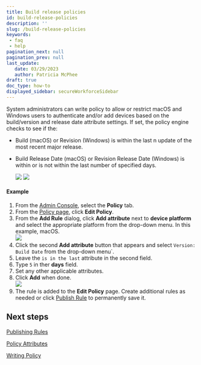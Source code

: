 ```yaml
---
title: Build release policies
id: build-release-policies
description: ''
slug: /build-release-policies
keywords: 
 - faq
 - help
pagination_next: null
pagination_prev: null
last_update: 
   date: 03/29/2023
   author: Patricia McPhee
draft: true
doc_type: how-to
displayed_sidebar: secureWorkforceSidebar
---
```



<SupportedOsAuthenticatorWindowsOnly />

System administrators can write policy to allow or restrict macOS and Windows users to authenticate and/or add devices based on the build/version and release date attribute settings. If set, the policy engine checks to see if the:

*	Build (macOS) or Revision (Windows) is within the last n update of the most recent major release.
	
*	Build Release Date (macOS) or Revision Release Date (Windows) is within or is not within the last number of specified days.

	![](/images/policy/build-release-date-macos.PNG)
	![](/images/policy/build-release-date-windows.PNG)

#### Example ####

1.  From the [Admin Console](/docs/secure-work/workforce-settings/admin-console/admin-console-login), select the **Policy** tab.
2.  From the [Policy page](/docs/secure-work/workforce-settings/policy/policy-writing/writing-policy#creating-rules), click **Edit Policy**.
3.	From the **Add Rule** dialog, click **Add attribute** next to **device platform** and select the appropriate platform from the drop-down menu. In this example, macOS.  
    ![](/images/policy/device_platform_macos.PNG)
4.	Click the second **Add attribute** button that appears and select `Version: Build Date` from the drop-down menu`.
5.  Leave the `is in the last` attribute in the second field.
5.	Type `5` in ther **days** field.
7.  Set any other applicable attributes.
9.  Click **Add** when done.  
    ![](/images/policy/version-build-release-daate-macos-is-in-last-days.PNG)
10.  The rule is added to the **Edit Policy** page. Create additional rules as needed or click [Publish Rule](/docs/secure-work/workforce-settings/policy/policy-publish-rules/publishing-rules) to permanently save it.

## Next steps

[Publishing Rules](/docs/secure-work/workforce-settings/policy/policy-publish-rules/publishing-rules)

[Policy Attributes](/docs/secure-work/workforce-settings/policy/policy-writing/policy-attributes)

[Writing Policy](/docs/secure-work/workforce-settings/policy/policy-writing/writing-policy)